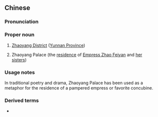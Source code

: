 {{also|昭阳}}
==Chinese==
{{zh-forms|s=昭阳}}

===Pronunciation===
{{zh-pron
|m=Zhāoyáng
|cat=pn
}}

===Proper noun===
{{zh-proper noun}}

# [[w:Zhaoyang District|Zhaoyang District]] ([[w:Yunnan Province|Yunnan Province]])
# {{lb|zh|archaic}} Zhaoyang Palace (the [[residence]] of [[w:Empress Zhao Feiyan|Empress Zhao Feiyan]] and [[her]] [[sister]]s)

===Usage notes===
In traditional poetry and drama, Zhaoyang Palace has been used as a metaphor for the residence of a pampered empress or favorite concubine.

===Derived terms===
* {{l|zh|昭陽殿}}